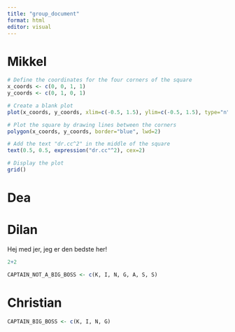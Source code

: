 ```yaml
---
title: "group_document"
format: html
editor: visual
---
```


# Mikkel

```r
# Define the coordinates for the four corners of the square
x_coords <- c(0, 0, 1, 1)
y_coords <- c(0, 1, 0, 1)

# Create a blank plot
plot(x_coords, y_coords, xlim=c(-0.5, 1.5), ylim=c(-0.5, 1.5), type="n", xlab="", ylab="")

# Plot the square by drawing lines between the corners
polygon(x_coords, y_coords, border="blue", lwd=2)

# Add the text "dr.cc^2" in the middle of the square
text(0.5, 0.5, expression("dr.cc"^2), cex=2)

# Display the plot
grid()

```

# Dea

# Dilan

Hej med jer, jeg er den bedste her!

```r

2+2
```

```r

CAPTAIN_NOT_A_BIG_BOSS <- c(K, I, N, G, A, S, S)
```

# Christian

```r
CAPTAIN_BIG_BOSS <- c(K, I, N, G)

```
